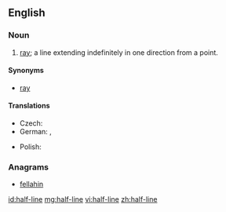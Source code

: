 ==English==
{{wikipedia|Line (mathematics)}}

===Noun===
{{en-noun}}

# {{context|geometry}} [[ray]]; a line extending indefinitely in one direction from a point.

====Synonyms====
* [[ray]]

====Translations====
{{trans-top|ray}}
* Czech: {{t-|cs|polopřímka|f}}
* German: {{t+|de|Strahl|m}}, {{t+|de|Halbgerade|f}}
{{trans-mid}}
* Polish: {{t-|pl|półprosta|f}}
{{trans-bottom}}

===Anagrams===
* [[fellahin#English|fellahin]]

[[id:half-line]]
[[mg:half-line]]
[[vi:half-line]]
[[zh:half-line]]